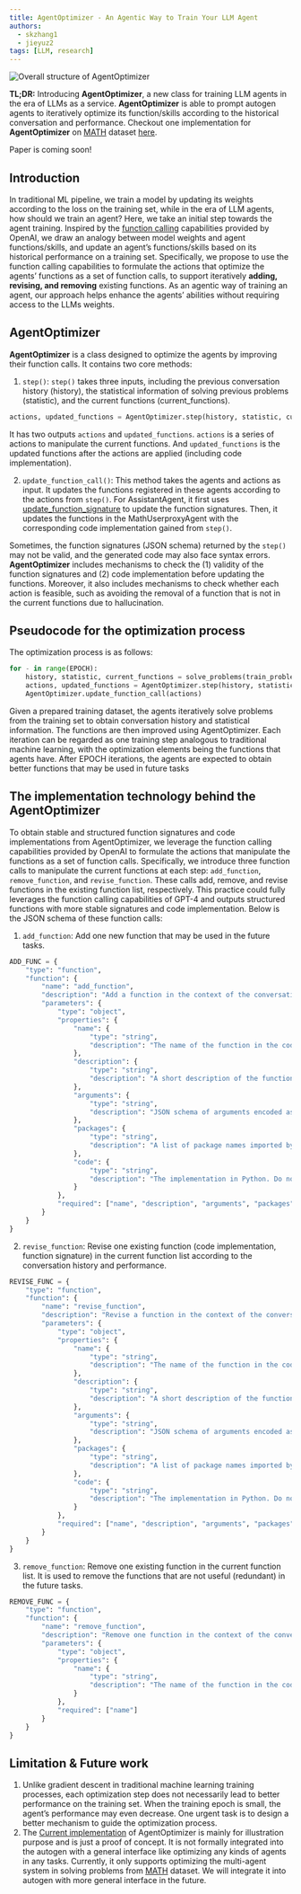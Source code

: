 ```yaml
---
title: AgentOptimizer - An Agentic Way to Train Your LLM Agent
authors:
  - skzhang1
  - jieyuz2
tags: [LLM, research]
---
```


![Overall structure of AgentOptimizer](img/agentoptimizer.png)


**TL;DR:**
Introducing **AgentOptimizer**, a new class for training LLM agents in the era of LLMs as a service.
**AgentOptimizer** is able to prompt autogen agents to iteratively optimize its function/skills according to the historical conversation and performance.
Checkout one implementation for **AgentOptimizer** on [MATH](https://github.com/hendrycks/math) dataset
[here](https://github.com/microsoft/autogen/blob/main/notebook/agent_optimizer.ipynb).

Paper is coming soon!

## Introduction
In traditional ML pipeline, we train a model by updating its weights according to the loss on the training set, while in the era of LLM agents, how should we train an agent?
Here, we take an initial step towards the agent training.
Inspired by the [function calling](https://platform.openai.com/docs/guides/function-calling) capabilities provided by OpenAI,
we draw an analogy between model weights and agent functions/skills, and update an agent’s functions/skills based on its historical performance on a training set.
Specifically, we propose to use the function calling capabilities to formulate the actions that optimize the agents’ functions as a set of function calls,
to support iteratively **adding, revising, and removing** existing functions.
As an agentic way of training an agent, our approach helps enhance the agents’ abilities without requiring access to the LLMs weights.

## AgentOptimizer

**AgentOptimizer** is a class designed to optimize the agents by improving their function calls.
It contains two core methods:

1. `step()`: `step()` takes three inputs, including the previous conversation history (history), the statistical information of solving previous problems (statistic), and the current functions (current_functions).

```python
actions, updated_functions = AgentOptimizer.step(history, statistic, current_functions)
```

It has two outputs `actions` and `updated_functions`. `actions` is a series of actions to manipulate the current functions. And `updated_functions` is the updated functions after the actions are applied (including code implementation).

2. `update_function_call()`:
This method takes the agents and actions as input. It updates the functions registered in these agents according to the actions from `step()`.
For AssistantAgent, it first uses [update_function_signature](https://microsoft.github.io/autogen/docs/reference/agentchat/conversable_agent/#update_function_signature) to update the function signatures.
Then, it updates the functions in the MathUserproxyAgent with the corresponding code implementation gained from `step()`.

Sometimes, the function signatures (JSON schema) returned by the `step()` may not be valid, and the generated code may also face syntax errors.
**AgentOptimizer** includes mechanisms to check the (1) validity of the function signatures and (2) code implementation before updating the functions.
Moreover, it also includes mechanisms to check whether each action is feasible, such as avoiding the removal of a function that is not in the current functions due to hallucination.

## Pseudocode for the optimization process

The optimization process is as follows:

```python
for - in range(EPOCH):
    history, statistic, current_functions = solve_problems(train_problems)
    actions, updated_functions = AgentOptimizer.step(history, statistic, current_functions)
    AgentOptimizer.update_function_call(actions)
```

Given a prepared training dataset, the agents iteratively solve problems from the training set to obtain conversation history and statistical information.
The functions are then improved using AgentOptimizer.
Each iteration can be regarded as one training step analogous to traditional machine learning, with the optimization elements being the functions that agents have.
After EPOCH iterations, the agents are expected to obtain better functions that may be used in future tasks


## The implementation technology behind the AgentOptimizer

To obtain stable and structured function signatures and code implementations from AgentOptimizer,
we leverage the function calling capabilities provided by OpenAI to formulate the actions that manipulate the functions as a set of function calls.
Specifically, we introduce three function calls to manipulate the current functions at each step: `add_function`, `remove_function`, and `revise_function`.
These calls add, remove, and revise functions in the existing function list, respectively.
This practice could fully leverages the function calling capabilities of GPT-4 and outputs structured functions with more stable signatures and code implementation.
Below is the JSON schema of these function calls:

1. `add_function`: Add one new function that may be used in the future tasks.
```python
ADD_FUNC = {
    "type": "function",
    "function": {
        "name": "add_function",
        "description": "Add a function in the context of the conversation. Necessary Python packages must be declared. The name of the function MUST be the same with the function name in the code you generated.",
        "parameters": {
            "type": "object",
            "properties": {
                "name": {
                    "type": "string",
                    "description": "The name of the function in the code implementation."
                },
                "description": {
                    "type": "string",
                    "description": "A short description of the function."
                },
                "arguments": {
                    "type": "string",
                    "description": "JSON schema of arguments encoded as a string. Please note that the JSON schema only supports specific types including string, integer, object, array, boolean. (do not have float type) For example: { \"url\": { \"type\": \"string\", \"description\": \"The URL\", }}. Please avoid the error 'array schema missing items' when using array type."
                },
                "packages": {
                    "type": "string",
                    "description": "A list of package names imported by the function, and that need to be installed with pip prior to invoking the function. This solves ModuleNotFoundError. It should be string, not list."
                },
                "code": {
                    "type": "string",
                    "description": "The implementation in Python. Do not include the function declaration."
                }
            },
            "required": ["name", "description", "arguments", "packages", "code"]
        }
    }
}
```

2. `revise_function`: Revise one existing function (code implementation, function signature) in the current function list according to the conversation history and performance.
```python
REVISE_FUNC = {
    "type": "function",
    "function": {
        "name": "revise_function",
        "description": "Revise a function in the context of the conversation. Necessary Python packages must be declared. The name of the function MUST be the same with the function name in the code you generated.",
        "parameters": {
            "type": "object",
            "properties": {
                "name": {
                    "type": "string",
                    "description": "The name of the function in the code implementation."
                },
                "description": {
                    "type": "string",
                    "description": "A short description of the function."
                },
                "arguments": {
                    "type": "string",
                    "description": "JSON schema of arguments encoded as a string. Please note that the JSON schema only supports specific types including string, integer, object, array, boolean. (do not have float type) For example: { \"url\": { \"type\": \"string\", \"description\": \"The URL\", }}. Please avoid the error 'array schema missing items' when using array type."
                },
                "packages": {
                    "type": "string",
                    "description": "A list of package names imported by the function, and that need to be installed with pip prior to invoking the function. This solves ModuleNotFoundError. It should be string, not list."
                },
                "code": {
                    "type": "string",
                    "description": "The implementation in Python. Do not include the function declaration."
                }
            },
            "required": ["name", "description", "arguments", "packages", "code"]
        }
    }
}
```

3. `remove_function`: Remove one existing function in the current function list. It is used to remove the functions that are not useful (redundant) in the future tasks.
```python
REMOVE_FUNC = {
    "type": "function",
    "function": {
        "name": "remove_function",
        "description": "Remove one function in the context of the conversation. Once remove one function, the assistant will not use this function in future conversation.",
        "parameters": {
            "type": "object",
            "properties": {
                "name": {
                    "type": "string",
                    "description": "The name of the function in the code implementation."
                }
            },
            "required": ["name"]
        }
    }
}
```


## Limitation & Future work

1. Unlike gradient descent in traditional machine learning training processes, each optimization step does not necessarily lead to better performance on the training set.
When the training epoch is small, the agent’s performance may even decrease. One urgent task is to design a better mechanism to guide the optimization process.
2. The [Current implementation](https://github.com/microsoft/autogen/blob/main/notebook/agent_optimizer.ipynb) of AgentOptimizer is mainly for illustration purpose and is just a proof of concept.
It is not formally integrated into the autogen with a general interface like optimizing any kinds of agents in any tasks.
Currently, it only supports optimizing the multi-agent system in solving problems from [MATH](https://github.com/hendrycks/math) dataset. We will integrate it into autogen with more general interface in the future.
